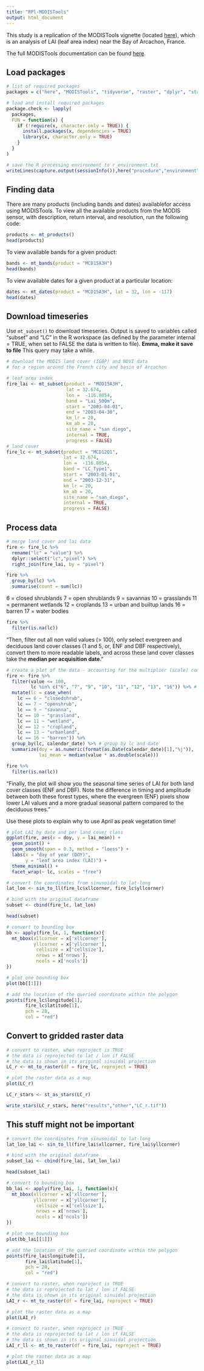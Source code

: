 ```yaml
---
title: "RPl-MODISTools"
output: html_document
---
```

This study is a replication of the MODISTools vignette (located [here](https://cran.r-project.org/web/packages/MODISTools/vignettes/modistools-vignette.html)), which is an analysis of LAI (leaf area index) near the Bay of Arcachon, France.

The full MODISTools documentation can be found [here](https://cran.r-project.org/web/packages/MODISTools/MODISTools.pdf).

## Load packages
```r
# list of required packages
packages = c("here", "MODISTools", "tidyverse", "raster", "dplyr", "stars")

# load and install required packages
package.check <- lapply(
  packages,
  FUN = function(x) {
    if (!require(x, character.only = TRUE)) {
      install.packages(x, dependencies = TRUE)
      library(x, character.only = TRUE)
    }
  }
)

# save the R processing environment to r_environment.txt
writeLines(capture.output(sessionInfo()),here("procedure","environment","r_environment.txt"))

```

## Finding data
There are many products (including bands and dates) availablefor access using MODISTools. To view all the available products from the MODIS sensor, with description, return interval, and resolution, run the following code:
```r
products <- mt_products()
head(products)
```
To view available bands for a given product:
```r
bands <- mt_bands(product = "MCD15A3H")
head(bands)
```
To view available dates for a given product at a particular location:
```r
dates <- mt_dates(product = "MCD15A3H", lat = 32, lon = -117)
head(dates)
```

## Download timeseries
Use `mt_subset()` to download timeseries. 
Output is saved to variables called "subset" and "LC" in the R workspace  (as defined by the parameter internal = TRUE, when set to FALSE the data is written to file).
**Emma, make it save to file**
This query may take a while.
```r
# download the MODIS land cover (IGBP) and NDVI data
# for a region around the French city and basin of Arcachon

# leaf area index
fire_lai <- mt_subset(product = "MOD15A3H",
                      lat = 32.674,
                      lon =  -116.8054,
                      band = "Lai_500m",
                      start = "2003-04-01",
                      end = "2003-04-30",
                      km_lr = 20,
                      km_ab = 20,
                      site_name = "san diego",
                      internal = TRUE,
                      progress = FALSE)
# land cover
fire_lc <- mt_subset(product = "MCD12Q1",
                     lat = 32.674,
                     lon =  -116.8054,
                     band = "LC_Type1",
                     start = "2003-01-01",
                     end = "2003-12-31",
                     km_lr = 20,
                     km_ab = 20,
                     site_name = "san_diego",
                     internal = TRUE,
                     progress = FALSE)
```

## Process data
```r
# merge land cover and lai data
fire <- fire_lc %>%
  rename("lc" = "value") %>%
  dplyr::select("lc","pixel") %>%
  right_join(fire_lai, by = "pixel")
```

```r
fire %>%
  group_by(lc) %>% 
  summarise(count = sum(lc))
```
6 = closed shrublands
7 = open shrublands
9 = savannas
10 = grasslands
11 = permanent wetlands
12 = croplands
13 = urban and builtup lands
16 = barren
17 = water bodies

```r
fire %>% 
  filter(is.na(lc))
```


"Then, filter out all non valid values (> 100), only select evergreen and deciduous land cover classes (1 and 5, or, ENF and DBF respectively), convert them to more readable labels, and across these land cover classes take the **median per acquisition date**."

```r
# create a plot of the data - accounting for the multiplier (scale) component
fire <- fire %>%
  filter(value <= 100,
         lc %in% c("6", "7", "9", "10", "11", "12", "13", "16")) %>% # retain everything but fill values
  mutate(lc = case_when(
    lc == 6 ~ "closedshrub",
    lc == 7 ~ "openshrub",
    lc == 9 ~ "savanna",
    lc == 10 ~ "grassland",
    lc == 11 ~ "wetland",
    lc == 12 ~ "cropland",
    lc == 13 ~ "urbanland",
    lc == 16 ~ "barren")) %>% 
  group_by(lc, calendar_date) %>% # group by lc and date
  summarize(doy = as.numeric(format(as.Date(calendar_date)[1],"%j")),
            lai_mean = median(value * as.double(scale)))
```

```r
fire %>% 
  filter(is.na(lc))
```
"Finally, the plot will show you the seasonal time series of LAI for both land cover classes (ENF and DBF). Note the difference in timing and amplitude between both these forest types, where the evergreen (ENF) pixels show lower LAI values and a more gradual seasonal pattern compared to the deciduous trees."

Use these plots to explain why to use April as peak vegetation time!
```r
# plot LAI by date and per land cover class
ggplot(fire, aes(x = doy, y = lai_mean)) +
  geom_point() +
  geom_smooth(span = 0.3, method = "loess") +
  labs(x = "day of year (DOY)",
       y = "leaf area index (LAI)") +
  theme_minimal() +
  facet_wrap(~ lc, scales = "free")
```

```r
# convert the coordinates from sinusoidal to lat-long
lat_lon <- sin_to_ll(fire_lc$xllcorner, fire_lc$yllcorner)

# bind with the original dataframe
subset <- cbind(fire_lc, lat_lon)

head(subset)

```

```r
# convert to bounding box
bb <- apply(fire_lc, 1, function(x){
  mt_bbox(xllcorner = x['xllcorner'],
          yllcorner = x['yllcorner'],
           cellsize = x['cellsize'],
           nrows = x['nrows'],
           ncols = x['ncols'])
})

# plot one bounding box
plot(bb[[1]])

# add the location of the queried coordinate within the polygon
points(fire_lc$longitude[1],
       fire_lc$latitude[1],
       pch = 20,
       col = "red")
```

## Convert to gridded raster data
```r
# convert to raster, when reproject is TRUE
# the data is reprojected to lat / lon if FALSE
# the data is shown in its original sinuidal projection
LC_r <- mt_to_raster(df = fire_lc, reproject = TRUE)

# plot the raster data as a map
plot(LC_r)
```

```r
LC_r_stars <- st_as_stars(LC_r)

write_stars(LC_r_stars, here("results","other","LC_r.tif"))
```


## This stuff might not be important
```r
# convert the coordinates from sinusoidal to lat-long
lat_lon_lai <- sin_to_ll(fire_lai$xllcorner, fire_lai$yllcorner)

# bind with the original dataframe
subset_lai <- cbind(fire_lai, lat_lon_lai)

head(subset_lai)
```

```r
# convert to bounding box
bb_lai <- apply(fire_lai, 1, function(x){
  mt_bbox(xllcorner = x['xllcorner'],
          yllcorner = x['yllcorner'],
           cellsize = x['cellsize'],
           nrows = x['nrows'],
           ncols = x['ncols'])
})

# plot one bounding box
plot(bb_lai[[1]])

# add the location of the queried coordinate within the polygon
points(fire_lai$longitude[1],
       fire_lai$latitude[1],
       pch = 20,
       col = "red")
```

```r
# convert to raster, when reproject is TRUE
# the data is reprojected to lat / lon if FALSE
# the data is shown in its original sinuidal projection
LAI_r <- mt_to_raster(df = fire_lai, reproject = TRUE)

# plot the raster data as a map
plot(LAI_r)
```

```r
# convert to raster, when reproject is TRUE
# the data is reprojected to lat / lon if FALSE
# the data is shown in its original sinuidal projection
LAI_r_ll <- mt_to_raster(df = fire_lai, reproject = TRUE)

# plot the raster data as a map
plot(LAI_r_ll)
```